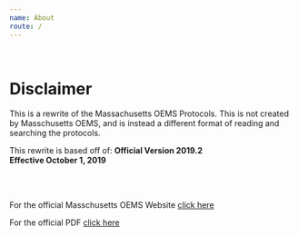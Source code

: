 ```yaml
---
name: About
route: /
---
```


<br />

# Disclaimer

This is a rewrite of the Massachusetts OEMS Protocols.
This is not created by Masschusetts OEMS, and is instead a different format of
reading and searching the protocols.
<br />

This rewrite is based off of:
<strong>
  Official Version 2019.2
  <br />
  Effective October 1, 2019
</strong>

<br /><br />

For the official Masschusetts OEMS Website [click here](https://www.mass.gov/orgs/office-of-emergency-medical-services)

For the official PDF [click here](https://www.mass.gov/doc/updated-emergency-medical-services-pre-hospital-treatment-protocols-version-20192-effective/download)

